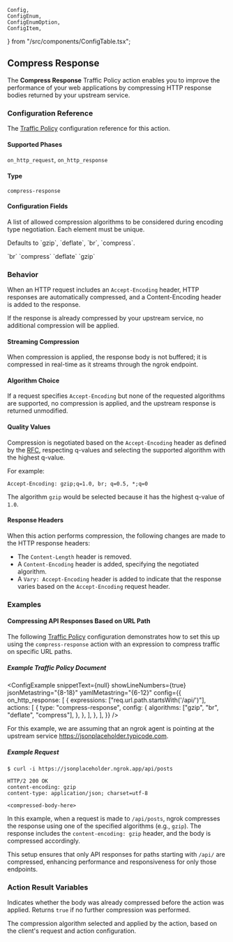 	Config,
	ConfigEnum,
	ConfigEnumOption,
	ConfigItem,
} from "/src/components/ConfigTable.tsx";

## Compress Response

The **Compress Response** Traffic Policy action enables you to improve the
performance of your web applications by compressing HTTP response bodies returned
by your upstream service.

### Configuration Reference

The [Traffic Policy](/traffic-policy/) configuration
reference for this action.

#### Supported Phases

`on_http_request`, `on_http_response`

#### Type

`compress-response`

#### Configuration Fields

<Config>
	<ConfigItem title="algorithms" type="array of strings">
		<p>
			A list of allowed compression algorithms to be considered during encoding
			type negotiation. Each element must be unique.
		</p>
		<p>Defaults to `gzip`, `deflate`, `br`, `compress`.</p>
		<ConfigEnum label="Supported algorithms">
			<ConfigEnumOption>`br`</ConfigEnumOption>
			<ConfigEnumOption>`compress`</ConfigEnumOption>
			<ConfigEnumOption>`deflate`</ConfigEnumOption>
			<ConfigEnumOption>`gzip`</ConfigEnumOption>
		</ConfigEnum>
	</ConfigItem>
</Config>

### Behavior

When an HTTP request includes an `Accept-Encoding` header, HTTP responses are
automatically compressed, and a Content-Encoding header is added to the
response.

If the response is already compressed by your upstream service,
no additional compression will be applied.

#### Streaming Compression

When compression is applied, the response body is not buffered; it is
compressed in real-time as it streams through the ngrok endpoint.

#### Algorithm Choice

If a request specifies `Accept-Encoding` but none of the requested algorithms
are supported, no compression is applied, and the upstream response is returned
unmodified.

#### Quality Values

Compression is negotiated based on the `Accept-Encoding` header as defined by
the [RFC](https://datatracker.ietf.org/doc/html/rfc9110#name-accept-encoding),
respecting q-values and selecting the supported algorithm with the highest
q-value.

For example:

```shell
Accept-Encoding: gzip;q=1.0, br; q=0.5, *;q=0
```

The algorithm `gzip` would be selected because it has the highest q-value of `1.0`.

#### Response Headers

When this action performs compression, the following changes are made to the
HTTP response headers:

- The `Content-Length` header is removed.
- A `Content-Encoding` header is added, specifying the negotiated algorithm.
- A `Vary: Accept-Encoding` header is added to indicate that the response varies
  based on the `Accept-Encoding` request header.

### Examples

#### Compressing API Responses Based on URL Path

The following [Traffic Policy](/docs/traffic-policy/)
configuration demonstrates how to set this up using the `compress-response`
action with an expression to compress traffic on specific URL paths.

##### Example Traffic Policy Document

<ConfigExample
	snippetText={null}
	showLineNumbers={true}
	jsonMetastring="{8-18}"
	yamlMetastring="{6-12}"
	config={{
		on_http_response: [
			{
				expressions: ["req.url.path.startsWith('/api/')"],
				actions: [
					{
						type: "compress-response",
						config: {
							algorithms: ["gzip", "br", "deflate", "compress"],
						},
					},
				],
			},
		],
	}}
/>

For this example, we are assuming that an ngrok agent is pointing at the
upstream service https://jsonplaceholder.typicode.com.

##### Example Request

```shell
$ curl -i https://jsonplaceholder.ngrok.app/api/posts
```

```http
HTTP/2 200 OK
content-encoding: gzip
content-type: application/json; charset=utf-8

<compressed-body-here>
```

In this example, when a request is made to `/api/posts`,
ngrok compresses the response using one of the specified algorithms
(e.g., `gzip`). The response includes the `content-encoding: gzip` header, and
the body is compressed accordingly.

This setup ensures that only API responses
for paths starting with `/api/` are compressed, enhancing performance and
responsiveness for only those endpoints.

### Action Result Variables

<Config>
	<ConfigItem title="actions.ngrok.compress.already_compressed" type="boolean">
		<p>
			Indicates whether the body was already compressed before the action was
			applied. Returns <code>true</code> if no further compression was
			performed.
		</p>
	</ConfigItem>
	<ConfigItem title="actions.ngrok.compress.negotiated_algorithm" type="string">
		<p>
			The compression algorithm selected and applied by the action, based on the
			client's request and action configuration.
		</p>
	</ConfigItem>
</Config>
